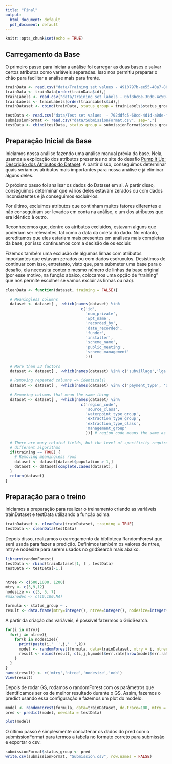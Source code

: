 ```yaml
---
title: "Final"
output:
  html_document: default
  pdf_document: default
---
```


```r
knitr::opts_chunk$set(echo = TRUE)
```

## Carregamento da Base

O primeiro passo para iniciar a análise foi carregar as duas bases e salvar certos atributos como variáveis separadas. Isso nos permitiu preparar o chão para facilitar a análise mais para frente.

```r
trainData <- read.csv("data/Training set values - 4910797b-ee55-40a7-8668-10efd5c1b960.csv", sep=",")
trainData <- trainData[order(trainData$id),]
trainLabels <- read.csv("data/Training set labels - 0bf8bc6e-30d0-4c50-956a-603fc693d966.csv", sep=",")
trainLabels <- trainLabels[order(trainLabels$id),]
trainDataset <- cbind(trainData, status_group = trainLabels$status_group)

testData <- read.csv("data/Test set values  - 702ddfc5-68cd-4d1d-a0de-f5f566f76d91.csv", sep=",")
submissionFormat <- read.csv("data/SubmissionFormat.csv", sep=",")
testData <- cbind(testData, status_group = submissionFormat$status_group)
```

## Preparação Inicial da Base

Iniciamos nossa análise fazendo uma análise manual prévia da base. Nela, usamos a explicação dos atributos presentes no site do desafio [Pump it Up: Descrição dos Atributos do Dataset](https://www.drivendata.org/competitions/7/pump-it-up-data-mining-the-water-table/page/25/). A partir disso, conseguimos determinar quais seriam os atributos mais importantes para nossa análise e já eliminar alguns deles.

O próximo passo foi analisar os dados do Dataset em si. A partir disso, conseguimos determinar que vários deles estavam zerados ou com dados inconsistentes e já conseguimos excluir-los.

Por último, excluímos atributos que continham muitos fatores diferentes e não conseguiriam ser
levados em conta na análise, e um dos atributos que era idêntico à outro.

Reconhecemos que, dentre os atributos excluídos, estavam alguns que poderiam ser relevantes, tal como a data da coleta do dado. No entanto, acreditamos que eles estariam mais presentes em análises mais completas da base, por isso continuamos com a decisão de os excluir.

Fizemos também uma exclusão de algumas linhas com atributos importantes que estavam zerados ou com dados esdruxulos. Desistimos de continuar com isso, entretanto, visto que, para submeter uma base para o desafio, ela necessita conter o mesmo número de linhas da base original (por esse motivo, na função abaixo, colocamos uma opção de "training" que nos permite escolher se vamos excluir as linhas ou não).

```r
cleanData <- function(dataset, training = FALSE){
  
  # Meaningless columns
  dataset <- dataset[ , -which(names(dataset) %in% 
                                 c('id',
                                   'num_private', 
                                   'wpt_name', 
                                   'recorded_by', 
                                   'date_recorded', 
                                   'funder',
                                   'installer',
                                   'scheme_name',
                                   'public_meeting', 
                                   'scheme_management'
                                   ))]
  
  # More than 53 factors
  dataset <- dataset[ , -which(names(dataset) %in% c('subvillage','lga','ward'))]
  
  # Removing repeated columns => identical()
  dataset <- dataset[ , -which(names(dataset) %in% c('payment_type', 'quantity_group'))]
  
  # Removing columns that mean the same thing
  dataset <- dataset[ , -which(names(dataset) %in% 
                                 c('region_code', 
                                   'source_class',
                                   'waterpoint_type_group',
                                   'extraction_type_group',
                                   'extraction_type_class', 
                                   'management_group'
                                   ))] # region_code means the same as region
  
  # There are many related fields, but the level of specificity required will be determined as we test
  # different algorithms
  if(training == TRUE) {
    # Removing meaningless rows
    dataset <- dataset[dataset$population > 1,]
    dataset <- dataset[complete.cases(dataset), ]
  }
  return(dataset)
}
```

## Preparação para o treino

Iniciamos a preparação para realizar o treinamento criando as variáveis trainDataset e testData utilizando a função acima.

```r
trainDataset <- cleanData(trainDataset, training = TRUE)
testData <- cleanData(testData)
```

Depois disso, realizamos o carregamento da biblioteca RandomForest que será usada para fazer a predição. Definimos também os valores de ntree, mtry e nodesize para serem usados no gridSearch mais abaixo.

```r
library(randomForest)
testData <- rbind(trainDataset[1, ] , testData)
testData <- testData[-1,]


ntree <- c(500,1000, 1200)
mtry <- c(5,9,12)
nodesize <- c(3, 5, 7)
#maxnodes <- c(10,100,NA)

formula <- status_group ~ .
result <- data.frame(mtry=integer(), ntree=integer(), nodesize=integer(),  oob=integer())
```

A partir da criação das variáveis, é possível fazermos o GridSearch.

```r
for(i in mtry){
  for(j in ntree){
    for(k in nodesize){
      print(paste(i,'  ',j,'  ',k))
      model <- randomForest(formula, data=trainDataset, mtry = i, ntree = j, nodesize = k, na.action=na.roughfix)  
      result <- rbind(result, c(i,j,k,model$err.rate[nrow(model$err.rate),1]))
    }
  }
}
names(result) <- c('mtry','ntree','nodesize','oob')
View(result)
```

Depois de rodar GS, rodamos o randomForest com os parâmetros que identificamos ser os de melhor resultado durante o GS. Assim, fazemos o predict usando essa configuração e fazemos um plot do modelo.

```r
model <- randomForest(formula, data=trainDataset, do.trace=100, mtry = 3, ntree=800, nodesize=2)
pred <- predict(model, newdata = testData)

plot(model)
```

O último passo é simplesmente concatenar os dados do pred com o submissionFormat para termos a tabela no formato correto para submissão e exportar o csv.

```r
submissionFormat$status_group <- pred
write.csv(submissionFormat, "Submission.csv", row.names = FALSE)
```
